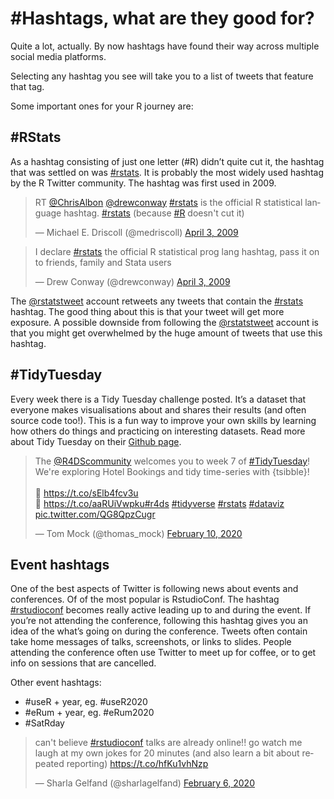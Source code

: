 # #Hashtags, what are they good for?

Quite a lot, actually. By now hashtags have found their way across multiple social media platforms. 

Selecting any hashtag you see will take you to a list of tweets that feature that tag.

Some important ones for your R journey are:


## #RStats
As a hashtag consisting of just one letter (#R) didn't quite cut it, the hashtag that was settled on was [#rstats](https://twitter.com/search?q=%23rstats){target="_blank"}. It is probably the most widely used hashtag by the R Twitter community. 
The hashtag was first used in 2009. 

<blockquote class="twitter-tweet"><p lang="en" dir="ltr">RT <a href="https://twitter.com/chrisalbon?ref_src=twsrc%5Etfw">@ChrisAlbon</a> <a href="https://twitter.com/drewconway?ref_src=twsrc%5Etfw">@drewconway</a> <a href="https://twitter.com/hashtag/rstats?src=hash&amp;ref_src=twsrc%5Etfw">#rstats</a> is the official R statistical language hashtag. <a href="https://twitter.com/hashtag/rstats?src=hash&amp;ref_src=twsrc%5Etfw">#rstats</a> (because <a href="https://twitter.com/hashtag/R?src=hash&amp;ref_src=twsrc%5Etfw">#R</a> doesn&#39;t cut it)</p>&mdash; Michael E. Driscoll (@medriscoll) <a href="https://twitter.com/medriscoll/status/1448139141?ref_src=twsrc%5Etfw">April 3, 2009</a></blockquote> <script async src="https://platform.twitter.com/widgets.js" charset="utf-8"></script> 

<blockquote class="twitter-tweet"><p lang="en" dir="ltr">I declare <a href="https://twitter.com/hashtag/rstats?src=hash&amp;ref_src=twsrc%5Etfw">#rstats</a> the official R statistical prog lang hashtag, pass it on to friends, family and Stata users</p>&mdash; Drew Conway (@drewconway) <a href="https://twitter.com/drewconway/status/1448027809?ref_src=twsrc%5Etfw">April 3, 2009</a></blockquote> <script async src="https://platform.twitter.com/widgets.js" charset="utf-8"></script> 
  
  
  
The [\@rstatstweet](https://twitter.com/rstatstweet) account retweets any tweets that contain the [#rstats](https://twitter.com/search?q=%23rstats&src=typed_query) hashtag. The good thing about this is that your tweet will get more exposure. A possible downside from following the [\@rstatstweet](https://twitter.com/rstatstweet) account is that you might get overwhelmed by the huge amount of tweets that use this hashtag. 


## #TidyTuesday

Every week there is a Tidy Tuesday challenge posted. It's a dataset that everyone makes visualisations about and shares their results (and often source code too!). This is a fun way to improve your own skills by learning how others do things and practicing on interesting datasets. Read more about Tidy Tuesday on their [Github page](https://github.com/rfordatascience/tidytuesday). 


<blockquote class="twitter-tweet"><p lang="en" dir="ltr">The <a href="https://twitter.com/R4DScommunity?ref_src=twsrc%5Etfw">@R4DScommunity</a> welcomes you to week 7 of <a href="https://twitter.com/hashtag/TidyTuesday?src=hash&amp;ref_src=twsrc%5Etfw">#TidyTuesday</a>! We&#39;re exploring Hotel Bookings and tidy time-series with {tsibble}!<br><br>📁 <a href="https://t.co/sElb4fcv3u">https://t.co/sElb4fcv3u</a><br>📰 <a href="https://t.co/aaRUiVwpku">https://t.co/aaRUiVwpku</a><a href="https://twitter.com/hashtag/r4ds?src=hash&amp;ref_src=twsrc%5Etfw">#r4ds</a> <a href="https://twitter.com/hashtag/tidyverse?src=hash&amp;ref_src=twsrc%5Etfw">#tidyverse</a> <a href="https://twitter.com/hashtag/rstats?src=hash&amp;ref_src=twsrc%5Etfw">#rstats</a> <a href="https://twitter.com/hashtag/dataviz?src=hash&amp;ref_src=twsrc%5Etfw">#dataviz</a> <a href="https://t.co/QG8QpzCugr">pic.twitter.com/QG8QpzCugr</a></p>&mdash; Tom Mock (@thomas_mock) <a href="https://twitter.com/thomas_mock/status/1226904631390998528?ref_src=twsrc%5Etfw">February 10, 2020</a></blockquote> <script async src="https://platform.twitter.com/widgets.js" charset="utf-8"></script>




## Event hashtags

One of the best aspects of Twitter is following news about events and conferences. Of of the most popular is RstudioConf. The hashtag [#rstudioconf](https://twitter.com/search?q=%23rstudioconf){target="_blank"} becomes really active leading up to and during the event. If you're not attending the conference, following this hashtag gives you an idea of the what's going on during the conference. Tweets often contain take home messages of talks, screenshots, or links to slides. People attending the conference often use Twitter to meet up for coffee, or to get info on sessions that are cancelled.

Other event hashtags:

- #useR + year, eg. #useR2020
- #eRum + year, eg. #eRum2020
- #SatRday

<blockquote class="twitter-tweet"><p lang="en" dir="ltr">can&#39;t believe <a href="https://twitter.com/hashtag/rstudioconf?src=hash&amp;ref_src=twsrc%5Etfw">#rstudioconf</a> talks are already online!! go watch me laugh at my own jokes for 20 minutes (and also learn a bit about repeated reporting) <a href="https://t.co/hfKu1vhNzp">https://t.co/hfKu1vhNzp</a></p>&mdash; Sharla Gelfand (@sharlagelfand) <a href="https://twitter.com/sharlagelfand/status/1225516760247472130?ref_src=twsrc%5Etfw">February 6, 2020</a></blockquote> <script async src="https://platform.twitter.com/widgets.js" charset="utf-8"></script>

